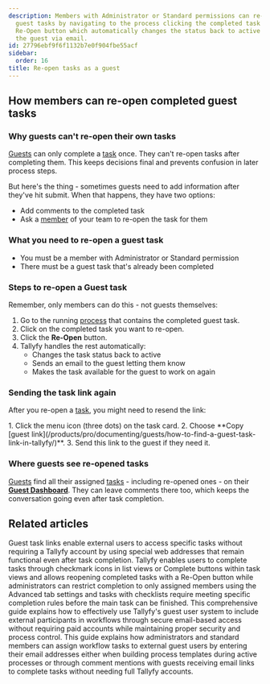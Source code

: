 ```yaml
---
description: Members with Administrator or Standard permissions can re-open completed
  guest tasks by navigating to the process clicking the completed task and using the
  Re-Open button which automatically changes the status back to active and notifies
  the guest via email.
id: 27796ebf9f6f1132b7e0f904fbe55acf
sidebar:
  order: 16
title: Re-open tasks as a guest
---
```



## How members can re-open completed guest tasks

### Why guests can't re-open their own tasks

[Guests](/products/pro/documenting/guests/) can only complete a [task](/products/pro/tracking-and-tasks/tasks/) once. They can't re-open tasks after completing them. This keeps decisions final and prevents confusion in later process steps.

But here's the thing - sometimes guests need to add information after they've hit submit. When that happens, they have two options:
- Add comments to the completed task
- Ask a [member](/products/pro/documenting/members/) of your team to re-open the task for them

### What you need to re-open a guest task
- You must be a member with Administrator or Standard permission
- There must be a guest task that's already been completed

### Steps to re-open a Guest task

Remember, only members can do this - not guests themselves:
<Steps>
1. Go to the running [process](/products/pro/tracking-and-tasks/processes/) that contains the completed guest task.
2. Click on the completed task you want to re-open.
3. Click the **Re-Open** button.
4. Tallyfy handles the rest automatically:
   - Changes the task status back to active
   - Sends an email to the guest letting them know
   - Makes the task available for the guest to work on again
</Steps>

### Sending the task link again

After you re-open a [task](/products/pro/tracking-and-tasks/tasks/), you might need to resend the link:

<Steps>
1. Click the menu icon (three dots) on the task card.
2. Choose **Copy [guest link](/products/pro/documenting/guests/how-to-find-a-guest-task-link-in-tallyfy/)**.
3. Send this link to the guest if they need it.
</Steps>

### Where guests see re-opened tasks

[Guests](/products/pro/documenting/guests/) find all their assigned [tasks](/products/pro/tracking-and-tasks/tasks/) - including re-opened ones - on their **[Guest Dashboard](/products/pro/documenting/guests/how-can-guests-monitor-their-processes-on-tallyfy/)**. They can leave comments there too, which keeps the conversation going even after task completion.

<lite-vimeo videoid="333173184"></lite-vimeo>


## Related articles
<CardGrid>
<LinkTitleCard header="<b>Guests > Get a guest's unique link</b>" href="/products/pro/documenting/guests/how-to-find-a-guest-task-link-in-tallyfy/" > Guest task links enable external users to access specific tasks without requiring a Tallyfy account by using special web addresses that remain functional even after task completion. </LinkTitleCard>
<LinkTitleCard header="<b>Tasks > Complete or reopen tasks</b>" href="/products/pro/tracking-and-tasks/tasks/how-can-i-complete-or-reopen-tasks-in-tallyfy/" > Tallyfy enables users to complete tasks through checkmark icons in list views or Complete buttons within task views and allows reopening completed tasks with a Re-Open button while administrators can restrict completion to only assigned members using the Advanced tab settings and tasks with checklists require meeting specific completion rules before the main task can be finished. </LinkTitleCard>
<LinkTitleCard header="<b>Guests > Complete guide to guest user management</b>" href="/products/pro/documenting/guests/guest-user-guide/" > This comprehensive guide explains how to effectively use Tallyfy's guest user system to include external participants in workflows through secure email-based access without requiring paid accounts while maintaining proper security and process control. </LinkTitleCard>
<LinkTitleCard header="<b>Guests > Assign tasks to guests</b>" href="/products/pro/documenting/guests/how-can-i-assign-tasks-to-guest-users-in-tallyfy/" > This guide explains how administrators and standard members can assign workflow tasks to external guest users by entering their email addresses either when building process templates during active processes or through comment mentions with guests receiving email links to complete tasks without needing full Tallyfy accounts. </LinkTitleCard>
</CardGrid>